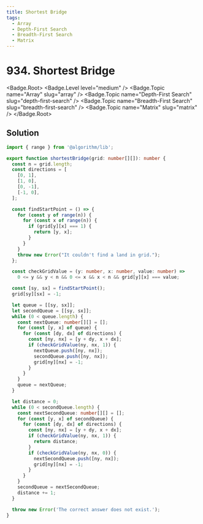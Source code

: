 ```yaml
---
title: Shortest Bridge
tags:
  - Array
  - Depth-First Search
  - Breadth-First Search
  - Matrix
---
```


# 934. Shortest Bridge

<Badge.Root>
  <Badge.Level level="medium" />
  <Badge.Topic name="Array" slug="array" />
  <Badge.Topic name="Depth-First Search" slug="depth-first-search" />
  <Badge.Topic name="Breadth-First Search" slug="breadth-first-search" />
  <Badge.Topic name="Matrix" slug="matrix" />
</Badge.Root>

## Solution

```typescript filename="solution.ts" copy
import { range } from '@algorithm/lib';

export function shortestBridge(grid: number[][]): number {
  const n = grid.length;
  const directions = [
    [0, 1],
    [1, 0],
    [0, -1],
    [-1, 0],
  ];

  const findStartPoint = () => {
    for (const y of range(n)) {
      for (const x of range(n)) {
        if (grid[y][x] === 1) {
          return [y, x];
        }
      }
    }
    throw new Error("It couldn't find a land in grid.");
  };

  const checkGridValue = (y: number, x: number, value: number) =>
    0 <= y && y < n && 0 <= x && x < n && grid[y][x] === value;

  const [sy, sx] = findStartPoint();
  grid[sy][sx] = -1;

  let queue = [[sy, sx]];
  let secondQueue = [[sy, sx]];
  while (0 < queue.length) {
    const nextQueue: number[][] = [];
    for (const [y, x] of queue) {
      for (const [dy, dx] of directions) {
        const [ny, nx] = [y + dy, x + dx];
        if (checkGridValue(ny, nx, 1)) {
          nextQueue.push([ny, nx]);
          secondQueue.push([ny, nx]);
          grid[ny][nx] = -1;
        }
      }
    }
    queue = nextQueue;
  }

  let distance = 0;
  while (0 < secondQueue.length) {
    const nextSecondQueue: number[][] = [];
    for (const [y, x] of secondQueue) {
      for (const [dy, dx] of directions) {
        const [ny, nx] = [y + dy, x + dx];
        if (checkGridValue(ny, nx, 1)) {
          return distance;
        }
        if (checkGridValue(ny, nx, 0)) {
          nextSecondQueue.push([ny, nx]);
          grid[ny][nx] = -1;
        }
      }
    }
    secondQueue = nextSecondQueue;
    distance += 1;
  }

  throw new Error('The correct answer does not exist.');
}
```

<ProblemLink
  codingSite="leetcode"
  href="https://leetcode.com/problems/shortest-bridge"
  title="Shortest Bridge"
/>
